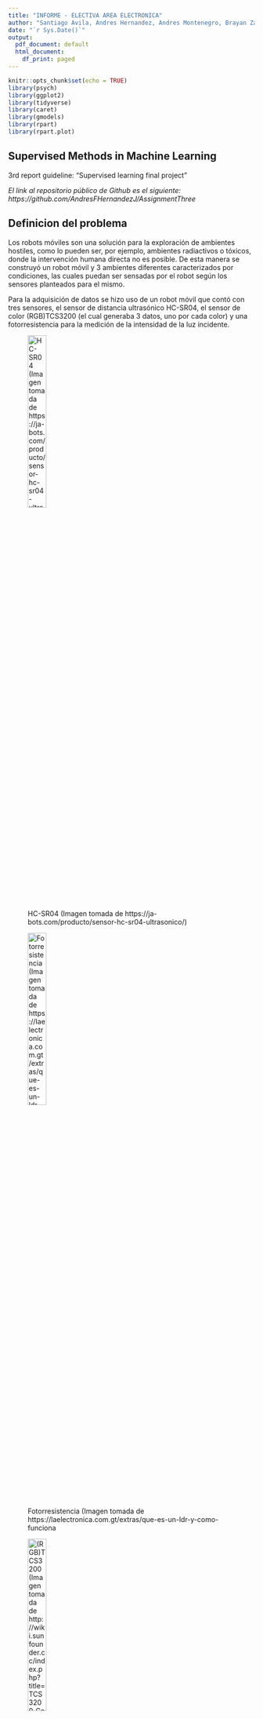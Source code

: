 ```yaml
---
title: "INFORME - ELECTIVA AREA ELECTRONICA"
author: "Santiago Avila, Andres Hernandez, Andres Montenegro, Brayan Zambrano, Nikolas Riapira"
date: "`r Sys.Date()`"
output:
  pdf_document: default
  html_document:
    df_print: paged
---
```


```r
knitr::opts_chunk$set(echo = TRUE)
library(psych)
library(ggplot2)
library(tidyverse)
library(caret)
library(gmodels)
library(rpart)
library(rpart.plot)
```

## Supervised Methods in Machine Learning
3rd report guideline: “Supervised learning final project”

*El link al repositorio público de Github es el siguiente: https://github.com/AndresFHernandezJ/AssignmentThree*

## Definicion del problema

Los robots móviles son una solución para la exploración de ambientes hostiles, como lo pueden ser, por ejemplo, ambientes radiactivos o tóxicos, donde la intervención humana directa no es posible. De esta manera se construyó un robot móvil y 3 ambientes diferentes caracterizados por condiciones, las cuales puedan ser sensadas por el robot según los sensores planteados para el mismo.

Para la adquisición de datos se hizo uso de un robot móvil que contó con tres sensores, el sensor de distancia ultrasónico HC-SR04, el sensor de color (RGB)TCS3200 (el cual generaba 3 datos, uno por cada color) y una fotorresistencia para la medición de la intensidad de la luz incidente.

![HC-SR04 (Imagen tomada de https://ja-bots.com/producto/sensor-hc-sr04-ultrasonico/)](Imagenes/HCSR04.jpg){width=30%}


![Fotorresistencia (Imagen tomada de https://laelectronica.com.gt/extras/que-es-un-ldr-y-como-funciona](Imagenes/FOTOR.jpg){width=30%}

![(RGB)TCS3200 (Imagen tomada de http://wiki.sunfounder.cc/index.php?title=TCS3200_Color_Sensor_Module](Imagenes/RGB.jpg){width=30%}

\vspace{1cm}

De esta manera se obtuvo un dataset de 510 observaciones y 6 variable, la primera de ellas fue el valor obtenido por el sensor ultrasónico, la segunda el valor de la fotorresistencia, la tercera el valor correspondiente a la intensidad del color rojo, la cuarta con respecto a la intensidad del color verde, la cuarta relacionada a la intensidad del color azul y por ultimo la variable objetivo, el ambiente.

A continuación se muestra el robot móvil con los sensores el cual mediante programación en el software de Arduino hizo la toma de los datos.

![Robot movil](Imagenes/Rsensores.jpg){width=40%}
En la siguiente imagen se presentan los 3 ambientes junto con el robot móvil.


![Robot movil](Imagenes/A123.jpg){width=40%}


## Analisis exploratorio de datos EDA



No existió un pre procesamiento de los datos con respecto al dataset inicial debido a su estructura, el análisis de datos exploratorio se realizó de la siguiente manera.

El dataset de manera resumida se presenta a continuación.

\vspace{0.5cm}

```r
library(psych)
library(ggplot2)
Dataset1 <- read.csv("D:/Usr/Desktop/Andres/8vo Semestre/DataScience/AssignmentThree/Datasets/DATA_SET_3_SENSORES.csv")
head(Dataset1)
```

\vspace{0.5cm}

Del cual se puede identificar que cada una de las variables es de tipo int, a excepción de la última la cual es de tipo character y mas o menos se ve la estructura de sus datos, también es posible obtener datos estadísticos como los siguientes.

\vspace{0.5cm}

```r
summary(Dataset1)
```

\vspace{0.5cm}

De esta manera se observa la estructura del dataset, los datos que se obtuvieron con cada uno de los 3 sensores, se observan los valores mínimos, máximos y sus respectivos valores del 25%, 50%, y 75% de los datos.

\vspace{0.5cm}

A continuación se muestra la gráfica relacionando cada una de las variables.

```r
Dataset1_df <- Dataset1
Dataset1_df$ambiente <- factor(Dataset1_df$ambiente, levels = c("UNO", "DOS", "TRES"))

#Plot library psych RELACION ENTRE LAS VARIABLES PREDICTORAS
pairs.panels(Dataset1_df[, 1:5]
             ,main = "Sensor Data"
             ,pch = 21
             ,cex = 2
             ,bg = c("blue", "red", "green")[unclass(Dataset1_df$ambiente)])

```

El gráfico anterior es una matriz de dispersión que muestra en su diagonal un histograma de cada variable individual y los gráficos de dispersión entre pares de variables así como la correlación que hay entre ellas.

A continuación se muestran los gráficos de dispersión entre cada una de las variables predictoras vs la variable objetivo.

```r
par(mfrow = c(2, 3))
plot(Dataset1_df$ultrasonico, Dataset1_df$ambiente,
     main = "Gráfico de Dispersión: Sensor Ultrasónico vs Ambiente",
     xlab = "Sensor Ultrasónico", ylab = "Ambiente")

plot(Dataset1_df$fotorresistencia, Dataset1_df$ambiente,
     main = "Gráfico de Dispersión: Fotorresistencia vs Ambiente",
     xlab = "Sensor Ultrasónico", ylab = "Ambiente")

plot(Dataset1_df$color1, Dataset1_df$ambiente,
     main = "Gráfico de Dispersión: Color1 vs Ambiente",
     xlab = "Color1", ylab = "Ambiente")

plot(Dataset1_df$color2, Dataset1_df$ambiente,
     main = "Gráfico de Dispersión: Color2 vs Ambiente",
     xlab = "Color2", ylab = "Ambiente")

plot(Dataset1_df$color3, Dataset1_df$ambiente,
     main = "Gráfico de Dispersión: Color3 vs Ambiente",
     xlab = "Color3", ylab = "Ambiente")
```

\vspace{0.5cm}

Se observa la relación de dispersión que hay entre cada uno de los sensores con respecto al ambiente en el que fueron tomados los datos, se alcanza a distinguir in tipo de dispersión similar entre los mismos.

\vspace{0.5cm}

A continuación se presentan los histogramas con respecto a la misma relación variable predictora vs variable objetivo.

```r
par(mfrow = c(2, 3))

# Histograma de Ultrasonico
hist(Dataset1_df$ultrasonico,
     main = "Histograma: Ultrasonico",
     xlab = "Ultrasonico")

# Histograma de Fotorresistencia
hist(Dataset1_df$fotorresistencia,
     main = "Histograma: Fotorresistencia",
     xlab = "Fotorresistencia")

# Histograma de Color1
hist(Dataset1_df$color1,
     main = "Histograma: Color1",
     xlab = "Color1")

# Histograma de Color2
hist(Dataset1_df$color2,
     main = "Histograma: Color2",
     xlab = "Color2")

# Histograma de Color3
hist(Dataset1_df$color3,
     main = "Histograma: Color3",
     xlab = "Color3")
```

## Metodos de clasificación 

### KNN K-Nearest Neighbors (Vecinos más cercanos)

El método KNN es un método de aprendizaje automático supervisado que se utiliza para la clasificación de datos. La idea inicial de KNN es que los puntos de datos similares tienden a agruparse juntos en el espacio. Por lo tanto, clasifica nuevos puntos de datos con respecto a la clase de los puntos de datos cercanos.
###############################################################################
\vspace{0.5cm}

A continuación, para calcular la correlación en R es posible mediante el siguiente código.

```r
UltrasonicCorr <- cor.test(Dataset1$ULTRASONICO, Dataset1$DISTANCIA, method = "pearson")


InfraredCorr <- cor.test(Dataset1$OPTICO.INFRARROJO, Dataset1$DISTANCIA, method = "pearson")
```

Mediante el cual se hace un calculo de correlación entre las variables agregadas mediante el método especificado, en este caso Pearson. De esta manera se genera la siguiente información.

\vspace{0.5cm}

```r
UltrasonicCorr <- cor.test(Dataset1$ULTRASONICO, Dataset1$DISTANCIA, method = "pearson")

# Pearson correlation test for infrared sensor
InfraredCorr <- cor.test(Dataset1$OPTICO.INFRARROJO, Dataset1$DISTANCIA, method = "pearson")


print(UltrasonicCorr)
print(InfraredCorr)

```

\vspace{0.5cm}

Se observa la correlación entre las variables las cuales son de 0.9957 para la relación entre Ultrasónico y Distancia y de 0.7575 para la relación entre Infrarrojo y Distancia.

Gracias a este análisis es posible dar una idea inicial para el posterior tratamiento.

\vspace{0.5cm}

#### b.

Para crear el modelo lineal para cada sensor se realizó la codificación en Rstudio de la siguiente manera.

\vspace{0.5cm}

```r
UltrasonicM <- lm(DISTANCIA ~ ULTRASONICO, data = Dataset1)

InfraredM <- lm(DISTANCIA ~ OPTICO.INFRARROJO, data = Dataset1)
```

\vspace{0.5cm}

Donde la función lm permite obtener un modelo lineal de la variable inicial (Distancia) en función de la segunda, ya sea alguno de los dos sensores y gracias a la generación de un resumen se estableció lo siguiente:

\vspace{0.5cm}


 ***Ultrasónico:*** 

Se obtuvo un (Intercept) con un P value de <2e-16 *** al igual que ULTRASONICO lo que significa que son datos significativos y la probabilidad de que esa variable sea util para el modelo es muy alta.

Obteniendo como su ecuación característica lo siguiente.

***y=-8.84+0.017X***

\vspace{0.5cm}

***Infrarrojo:*** 

Se obutvo un (Intercept) con un P value de 7.26e-08 *** y para OPTICO.INFRARROJO un valor de 3.35e-11 *** al igual que con los datos del sensor ultrasónico son datos significativos y utiles solo que los de infrarrojo tienen un poco menos de probabilidad.

Obteniendo como su ecuación característica lo siguiente.

***y=-132.73+0.79X***

\vspace{0.5cm}

A continuación se generaron dos gráficas de cada sensor con respecto a la distancia real y la linea de tendencia que representa la dispersión.

\vspace{0.5cm}

```r
plot(Dataset1$ULTRASONICO, Dataset1$DISTANCIA,main = "Gráfico de Dispersión: Sensor Ultrasónico vs Distancia",
     xlab = "Sensor Ultrasónico", ylab = "Distancia")
abline(UltrasonicM)

plot(Dataset1$OPTICO.INFRARROJO, Dataset1$DISTANCIA,main = "Gráfico de Dispersión: Sensor Infrarrojo vs Distancia",
     xlab = "Sensor Infrarrojo", ylab = "Distancia")
abline(InfraredM)
```

\vspace{0.5cm}

#### c.

Para esta etapa se entreno un modelo de regresion multilinear a usando los datos de ambos sensores para predecir la distancia al muro.

La codificación para este caso fue la siguiente.

```r
library(dplyr)
Dataset1_df2 <- Dataset1 %>%
  select(ULTRASONICO, OPTICO.INFRARROJO, DISTANCIA)
```


```r
MultilinearModel <- lm(DISTANCIA ~ ULTRASONICO + OPTICO.INFRARROJO, data = Dataset1_df2)
```

Donde en este caso también se usa la función lm que permite generar un modelo lineal para la Distancia, en este caso en función de ambos sensores al mismo tiempo.

A partir de la generación del resumen del modelo se establecieron los coeficientes del mismo de la siguiente manera.

```r
MultilinearModel$coefficients #-9.13+0.017X+0.0015X
```

De esta manera se puede obtener una ecuacion caracteristica estructurada asi.

***y=-9.13+0.017X+0.0015X***

#### d.

Para probar el desempeño de los modelos mediante el uso de cross-validation en Rstudio, se baso en la siguiente codificacion.

```r
predictors <- colnames(Dataset1)[-3]

sample.index <- sample(1:nrow(Dataset1)
                       ,nrow(Dataset1)*0.7
                       ,replace = F)


train.data <- Dataset1[sample.index,,drop=F]
test.data <- Dataset1[-sample.index,,drop=F]
```

El código anterior genera una variable llamada predictivos, a la cual se le asignaran las variables predicadoras del datase, las cuales son el sensor Ultrasonido y el Óptico Infrarrojo, por ellos aparece un -3, lo que indica la exclusión de la tercera columna del dataset que corresponde a la Distancia, la cual es nuestra variable objetivo o variable a predecir.

Luego se crea una muestra del dataset con la función sample donde se especifica las proporciones a tomar, de esta manera esa muestra cuenta con el 70% de los datos totales tomados de manera aleatoria y los separa del otro 30%, de esta manera para la siguiente etapa se crean dos conjuntos, uno de entrenamiento que cuenta con las muestras anteriores tomadas, es decir el 70% de los datos totales del dataset, y un segundo conjunto que cuenta con el porcentaje restante de los datos, es decir el 30%.

A continuación se llaman los modelos anteriormente creados, tanto los dos lineales de cada sensor como el multilinear.

```r
UltrasonicM <- lm(DISTANCIA ~ ULTRASONICO, data = train.data)
InfraredM <- lm(DISTANCIA ~ OPTICO.INFRARROJO, data = train.data)
MultilinearModel <- lm(DISTANCIA ~ ., data = train.data)
```

Con la etapa anterior se le asigna el conjunto de datos de entrenamiento a cada uno de los 3 modelos lo que significa que tendrán un 70% de los datos del dataset original de manera aleatoria.

```r
predictionsU <- predict(UltrasonicM, test.data)
predictionsI <- predict(InfraredM, test.data)
predictionsM <- predict(MultilinearModel, test.data)
```

Esto ultimo muestra la asignación del 30% de los datos restantes, es decir los datos de prueba a una variable de predicción para cada sensor y su modelo correspondiente.

Luego, para observar el error en las predicciones se realiza lo siguiente:

```r
RMSEU.df <- data.frame(predicted = predictionsU,
                       actual = test.data$DISTANCIA
                       , SE = (predictionsU -test.data$DISTANCIA))
RMSEI.df <- data.frame(predicted = predictionsI,
                       actual = test.data$DISTANCIA
                       , SE = (predictionsI -test.data$DISTANCIA))

RMSEM.df <- data.frame(predicted = predictionsM,
                       actual = test.data$DISTANCIA
                       , SE = (predictionsM -test.data$DISTANCIA))
```

El código anterior lo que hace es generar un nuevo data frame para cada uno de los 3 modelos en el cual mediante las predicciones y los datos de prueba se calcula el error, por lo cual se obtiene que:

***Modelo Ultrasónico:*** Cuenta con un error de -0.323501 

Se muestra un resumen de la tabla con las predicciones, los datos reales y el error

```r
RMSEU.df <- readRDS("RMSEU.df.rds")
head(RMSEU.df)
```

***Modelo Óptico Infrarrojo:*** Cuenta con un error de -4.465875

Se muestra un resumen de la tabla con las predicciones, los datos reales y el error

```r
RMSEI.df <- readRDS("RMSEI.df.rds")
head(RMSEI.df)
```

***Modelo Multilinear:*** Cuenta con un error de -0.2946621

Se muestra un resumen de la tabla con las predicciones, los datos reales y el error

```r
RMSEM.df <- readRDS("RMSEM.df.rds")
head(RMSEM.df)
```

***Discusión de los resultados***

Se puede observar que según los RMSE obtenidos para cada uno de los 3 modelos, son relativamente bajos e indican un buen desempeño, se puede destacar negativamente el error del sensor Óptico Infrarrojo, debido a que tanto en el error obtenido como por ejemplo en el dato numero 17 de la tabla anteriormente mostrada en ocasiones presenta predicciones con errores muy altos como lo es en ese dato donde predijo una distancia de 49.9 cm y la real siendo de 62 cm, el error fue de -12.09 cm y debido a que las tablas anteriores son un resumen, no se puede observar que en la tabla original presenta varias veces errores similares.

Por otro lado, tanto para el modelo del sensor ultrasónico como para el modelo multilinear (El cual depende de ambos sensores), presentan predicciones similares y buenas en comparación al anterior mencionado, sus errores son bajos y no presentan predicciones con errores altos en ninguna fila de la tabla completa.

De esta manera, es posible observar que como se vio inicialmente con los gráficos de dispersión, el sensor Ultrasónico el cual ya presentaba una dispersión lineal, tuvo un buen desempeño en su modelo individual, por otra parte con el sensor Óptico Infrarrojo, debido a su gráfico de dispersión detallado al inicio de esta primera parte de la actividad, se observa que su desempeño no fue tan lineal como con el otro sensor, lo cual se podía ver previamente en dicho gráfico.

Pero para el modelo multilinear, se ve la compensación entre ambos sensores y muestran un desempeño muy bueno en el desarrollo de las predicciones.

### 1.3 Validacion del modelo

Para esta ultima sección se van a usar los mejores modelos conseguidos en los entrenamientos que fueron guardados, cargados y utilizados de la siguiente manera. (el siguiente ejmplo muestra con 1 de los 3 modelos el proceso, pero dicho proceso se repite con cada uno de los 3 modelos)

```r
#Se guardan el modelo
saveRDS(RMSEU.df, "RMSEU.df.rds")

#Se cargan el modelo
UltrasonicM <- readRDS("UltrasonicM.rds")

#Se carga el nuevo dataset
nuevos_datos1 <- read.csv("D:/Usr/Desktop/Andres/8vo Semestre/DataScience/AssignmentTwo/Datasets/XXXX.csv")

# Se hace la prediccion
prediccionesU <- predict(UltrasonicM, nuevos_datos1)

# Para el desempeño se calcula el error
actual <- nuevos_datos1$DISTANCIA
rmseU <- sqrt(mean((prediccionesU - actual)^2))

# Se muestra el error Calculado
rmseU

# Se genera una tabla que indica las predicciones, los datos reales y el error
rmseU.df <- data.frame(predicciones = prediccionesU
                  ,actual = nuevos_datos1$DISTANCIA
                  ,SE = (prediccionesU - nuevos_datos1$DISTANCIA))

view(rmseU.df)

```

La manera anterior es de las formas mas especificas que se diseñaron para evaluar el desempeño de los modelos con nuevos datasets.


## 2. Predicción de variables categoricas

### 2.1 Adquisición de datos


Para la adquisición de datos se hizo uso nuevamente del robot móvil mencionado inicialmente, en este caso nuestras nuevas variables categóricas a predecir son 3 tipos de obstáculo a sensar, siendo obstáculos plano, convexo y cóncavo.

A continuación se presentan los dos obstáculos diferentes al plano.

![Obstáculo convexo](Imagenes/convexa.jpg){width=40%}

![Obstáculo concavo](Imagenes/concava.jpg){width=40%}


### 2.2 Modelo predictivo

#### a. 

El dataset resumidamente se ve de la siguiente manera.

\vspace{0.5cm}

```r
library(psych)
Dataset2 <- read.csv("D:/Usr/Desktop/Andres/8vo Semestre/DataScience/AssignmentTwo/Datasets/ADQUISION_DATOS_PLANA_CONCAVA_CONVEXA_2.csv")
head(Dataset2)
```

\vspace{0.5cm}

El tratamiento de los datos radica en comprobar el comportamiento y la relación entre estos y si son aptos para hacer una predicción o modelo matemático para el propio análisis de datos en este caso, en un contexto predictivo siendo que se pueden utilizar varios métodos matemáticos para lograr más o menos  precisión en dichos datos probables, para este caso se utilizan las librerías library(psych) y la librería (ggplot2), la primera de estas es usada normalmente para análisis multivariante mediante análisis factorial, análisis de componentes principales, análisis de conglomerados y análisis de confiabilidad; la librería  (ggplot2) permite personalizar los gráficos con temas. se puede personalizar cada detalle de un gráfico, como los colores, tipos de líneas, fuentes o alineación, entre otros, usando los componentes de la función (theme). En la sección anterior de código se comienza citando dichas librerías junto con la función read.csv que en este caso permite tomar directamente el dataset a analizar del almacenamiento interno sin necesidad de usar un parent folder; así mismo este dataset se iguala a la variable dataset 2 que junto con la sentencia head() permiten hacer una observación de confirmación de que el dataset si fue guardado.

\vspace{0.5cm}

```r
summary(Dataset2)
```

\vspace{0.5cm}

De esta manera se observa la estructura del dataset, los datos que se obtuvieron con el sensor ultrasónico y el infrarrojo y las distancias reales medidas, se observan los valores mínimos, máximos y sus respectivos valores del 25%, 50%, y 75% de los datos al igual que la variable PARED la clase como character.

\vspace{0.5cm}

A continuación se muestra la gráfica relacionando cada una de las variables.

```r
library(psych)
library(ggplot2)
Dataset2_df <- Dataset2
Dataset2_df$DISTANCIA <- as.factor(Dataset2_df$DISTANCIA)

pairs.panels(Dataset2_df,
             main = "Sensor Data (Ultrasónico = Blue, Infrarrojo = Red)",
             pch = 21,
             cex = 2,
             bg = c("blue", "red")[unclass(Dataset2_df$DISTANCIA)],
             bg2 = c("gray80", "pink", "skyblue")[unclass(Dataset2_df$PARED)])

```

\vspace{0.5cm}

El gráfico anterior nuevamente es una matriz de dispersión que muestra en su diagonal un histograma de cada variable individual y los gráficos de dispersión entre pares variables así como la correlación que hay entre ellas.

Esta sección es de vital importancia puesto que evidencia gráficamente el comportamiento de los datos respecto a la variable distancia y la variable pared, esto teniendo en cuenta que como factor se usa más la variable distancia puesto que sería en cierto modo una variable predictora, asi mismo usando los parámetros de la sentencia pairs.panels se ajustan los colores tanto de  los indicadores de la variable distancia como los tipos de pared; usando colores como celeste rosado, gris etc.

A continuación se muestran un grafico de dispersion entre el sensor Ultrasónico y el Óptico Infrarrojo con base a los 3 tipos de pared.

\vspace{0.5cm}

```r
library(psych)
library(ggplot2)
ggplot(Dataset2, aes(x = ULTRASONICO, y = OPTICO.INFRARROJO, color = PARED)) +
  geom_point() +
  labs(title = "Gráfico de dispersión: Sensores y tipos de pared",
       x = "Sensor Ultrasónico", y = "Sensor Óptico Infrarrojo",
       color = "Tipo de pared")


```

Por último en la sección de la sentencia ggplot en adelante, se describe y se ingresan las características de la gráfica correspondiente a la dispersión, esto teniendo en cuenta las variables de sensor infrarrojo (eje y), sensor de ultrasonido (eje x) y los tipos de pared con los colores rosa, verde y celeste; de este grafico se puede observar que la dispersión entre datos no es muy pronunciada y tiende a un comportamiento lineal en gran parte de su trayecto.

Lo que supone una representación óptima para tratar con un modelo predictivo dicho conjunto.

#### b. 

Para el entrenamiento de un modelo de clasificación kNN para predecir la forma de la pared, se realizaron en total 3 opciones de kNN, siendo las dos primeras las que contienen el funcionamiento interno del kNN variando el método de normalización entre min-max y z-score, por ultimo el tercer metodo el que se uso definitivamente para la predicción de nuevos datos fue el creado mediante la librería de caret la cual permite simplificar el proceso en este tipo de modelo.

```r
normalise <- function(x){
  return((x-min(x))/(max(x)-min(x)))
  }
```

se obtiene una variable que contiene una función con parámetro de entrada x el cual funcionara posteriormente para aplicar este método de valores mínimos y máximos a una variable especifica que puede ser encontrada en el dataset.

Posterior a esto se necesita adquirir el dataset y configurar el propio guardado del script ya sea con una carpeta padre o el archivo del script y el dataset en la misma carpeta, en este caso se hace uso de una carpeta padre que contiene otras dos con los nombres "datasets" y "script" respectivamente, por lo tanto se usa las siguientes sentencias de código para crear una variable de nombre "parent folder" que permitirá acceder al dataset en pasos posteriores.

***variables y direccion para folder padre***

```r
library(tidyverse)
# to get current script folder
folder <- dirname(rstudioapi::getSourceEditorContext()$path)
parentFolder <- dirname(folder)
```

De esta manera se tiene que es necesario citar la librería "tidyverse" para hacer uso de sus funciones al tratar los datos del dataset, las dos ultimas lineas permiten crear variables auxiliares para en las siguientes líneas acceder al dataset y dirigirse al propio script mediante la dirección en el almacenamiento del dispositivo.

***Acceso al archivo por direccion de almacenamiento***

```r
# Accessing by file address
library(tidyverse)
Pared_PCC <- read.csv("D:/Usr/Desktop/Andres/8vo Semestre/DataScience/AssignmentTwo/Datasets/ADQUISION_DATOS_PLANA_CONCAVA_CONVEXA_2.csv")
```

El dataset a conseguir tiene por nombre "PARED_PCC" siendo que también es una variable a la cual se le ingresa la dirección en almacenamiento interno donde se guardó inicialmente dicho dataset, siendo en esto la línea con la instruccion "read.csv" la encargada de llevar la información a la variable haciendo que solo sea necesario colocar la última sección de esta sin tener que poner la ruta inicial al disco la cual siempre seria la misma en todos los archivos.

***"ONE-HOT ENCODING"- por comparacion logica***

```r
# Accessing by file address
################ One-hot encoding ########
# by logical comparison
colnames(Pared_PCC)[4] <- c("PARED")
Pared_PCC$CONVEXA <-
  as.numeric(Pared_PCC$PARED=="CONVEXA")

Pared_PCC$PLANA <-
  as.numeric(Pared_PCC$PARED=="PLANA")

Pared_PCC$CONCAVA <-
  as.numeric(Pared_PCC$PARED=="CONCAVA")


```

En esta sección de selección de variables en la línea con la sentencia "colnames" se decide ajustar el nombre de la variable pared debido a un error en los caracteres, después se decide usar las sentencias de las líneas que contienen "Pared\$" para crear nuevas variables de tipo "dummy" teniendo en cuenta la variable pared la cual contiene los tres tipos de pared y cuantas veces aparecieron estos datos en las mediciones; las variables creadas tienen los nombres de "CONVEX" para la pared de tipo convexa, "AXIS" para la pared de tipo plana y "CONCAVE" para la pared de tipo cóncava; en las columnas de dichas variables se visualizaran solo datos binarios de "0" y "1" siendo "0" el indicador de que el dato no aparece o no fue registrado en la columna "PARED" del dataset original "1" indicara que si se registró o si apareció el dato o ese tipo de obstáculo especifico en la variable "PARED"; por ultimo

***Cambiar variables de clase a factores***

```r
# Changing the class variable to factor
Pared_PCC$CONVEX <- as.factor(Pared_PCC$CONVEX)
levels(Pared_PCC$CONVEX)

Pared_PCC$AXIS<- as.factor(Pared_PCC$AXIS)
levels(Pared_PCC$AXIS)

Pared_PCC$CONCAVE <- as.factor(Pared_PCC$CONCAVE)
levels(Pared_PCC$CONCAVE)
```

Después de ejecutar las sentencias que definen las variables de tipo "dummy" se tienen columnas con datos en tipo binario pero como lo mostraría el ambiente global o environment de variables, estos datos binarios se clasifican como tipo numérico también, por lo tanto se hace necesario usar las sentencias que contienen la instrucción "as.factor()" para lograr que dichos términos sean factores y así poder hacer el proceso matemática que conlleva la normalización ya sea por z-normalización o método de mínimos y máximos.

***EDA***

```r
#EDA (only 2 numeric features in this data)

#[1]ULTRASONIDO-[2]OPTICO/INFRARROJO
plot(Pared_PCC[1:2])
plot(Pared_PCC[1:2], pch=21
     , bg= c("red", "blue")[unclass(Pared_PCC$CONCAVE)])
plot(Pared_PCC[1:2], pch=21
     , bg= c("red", "yellow")[unclass(Pared_PCC$AXIS)])
plot(Pared_PCC[1:2], pch=21
     , bg= c("red", "green")[unclass(Pared_PCC$CONVEX)])

```

En este paso se rechaza el usar la variable de distancia puesto que son de mayor relevancia las variables de "ULTRASONIDO" y "OPTICO-INFRARROJO" esto debido también a que el método requiere y solicita de solo dos variables predictoras como lo son las anteriormente mencionadas, en este paso lo más resaltable es que se necesita predecir un total de 3 variables como si estuvieran en una sola más grande por lo tanto se usan diferentes graficas para observar el comportamiento de los datos teniendo como resultado que para los tres tipos de obstáculo el comportamiento es el mismo, suponiendo que es correcto usar esta distribución considerándola adecuada debido a que el algoritmo logra distinguir los diferentes grupos. En este tipo de sentencias se ajusta las columnas que se desean incluir y tambien la forma de los indicadores que en este caso al ser la sentencia de pch=21 se deduce que tienen forma de circulo.

***Comprobar las proporciones y el nivel de los datos***

```r
# check proportions of the class levels
prop.table(table(Pared_PCC$CONVEX))
prop.table(table(Pared_PCC$AXIS))
prop.table(table(Pared_PCC$CONCAVE))

hist(Pared_PCC$ULTRASONICO, breaks = 50)
hist(Pared_PCC$OPTICO.INFRARROJO, breaks = 50)
```

En lo que respecta a proporciones la instrucción prop.table muestra la separación o relación entre los datos en aparente forma de porcentaje siendo para "CONVEX" una proporción 0.6875-0.3125, para "AXIS" una proporción 0.625-0.375 y por ultimo para "CONCAVE" una proporción 0.6875-0.3125; esto en términos generales es una buena proporción teniendo en cuenta que ara la normalización se usaran proporciones 70-30, este nivel de dispersión o relación entre los datos puede estar en el rango utilizable para el proceso de predicción.

Así mismo en las sentencias con la instrucción "hist" se puede observar cómo se comportan los datos o su distribución en el diagrama de barras siendo lo más relevante que el sensor infrarrojo tiene sus datos distribuidos de tal forma que parece seguir la forma de la campana de gauss y el sensor ultrasonido tiene su pico de datos orientado mas a la derecha esto indicaria que el sensor infrarrojo puede tener cierta caracteriztica que le ermita ser un poco mas preciso o adecuado con los datos que en este caso predeciran la forma del obstaculo.

***Normalización***

```r

##### Normalisation #####
normData <- Pared_PCC
standardData <- Pared_PCC
```

Como primer paso en la normalización se necesita crear dos dataset o variables para guardar el dataset esto con el fin de poder usar estas dos secciones de código para usar los dos métodos, ya sea "z-normalization" o con valores mínimos y máximos; teniendo esto en cuenta "normdata" almacena el dataset para usarlo con el método de mínimos y máximos y "standarData" usa el dataset para efectuar la "z-normalization".

***METODO DE MINIMO Y MAXIMO***

```r

### min-max 

normData$`OPTICO-INFRARROJO`<-normalise(Pared_PCC$OPTICO.INFRARROJO)
normData$ULTRASONICO<-normalise(Pared_PCC$ULTRASONICO)

```

En este método se necesita hacer una operación con los valores mínimos y máximos de las columnas cuyos valores sean predictores siendo aquí las columnas de "ULTRSONIDO" y "OPTICO-INFRARROJO" las mejores propuestas para dar seguimiento al proceso. Así entonces siendo que el dataset o variable normdata se pensó para dar paso a este proceso se usa este junto con la sentencia "normalise" que como se vio más arriba tiene su ecuacion planteada al inicio del código en este caso. dando lugar a una cadena de números que van de cero a 1.

***METODO DE "Z-NORMALIZATION"***

```r

### z-score standardisation

standardData$OPTICO.INFRARROJO<-scale(standardData$OPTICO.INFRARROJO)
standardData$ULTRASONICO<- scale(standardData$ULTRASONICO)



```

Para el proceso de normalización por z se úsala sección que involucra a standarData siendo que aquí cambia la operación y el valor resulta menos pequeño en escala.

***MUESTREO***

```r

#index for random sampling

sample.index <- sample(1:nrow(Pared_PCC) ,nrow(Pared_PCC)*0.7,replace = F)
```

Para la función sample.index se mantiene una proporción de 70% a 30% siendo un 70% para el entrenamiento y un 30% en los datos dando así una muestra con cerca de 40 datos aproximadamente.

***ENTRENAMIENTO Y "ORIGINAL DATA"***

```r
#training
k <- 3
predictors <- c("ULTRASONICO","OPTICO.INFRARROJO")

# original data
train.data <-
  Pared_PCC[sample.index,c(predictors,"CONCAVA","PLANA","CONVEXA"),drop=F]
test.data <- Pared_PCC[-sample.index,c(predictors,"CONVEXA","PLANA","CONCAVA"),drop=F]

```

Siendo el numero de la variable k igual a 3 se necesita ajustar el nombre de variables predictoras siendo en este caso "ultrasonido" y "óptico-infrarrojo", siendo que estas ya están normalizadas ya sea que se haya escogido el método por normalización por z o por valores mínimos y máximos.

```r
library(class)
predictionconvex <- knn(train = train.data[predictors]
                  , test = test.data[predictors]
                  ,cl = train.data$CONVEX, k=k)

predictionaxil <- knn(train  = train.data[predictors]
                         , test = test.data[predictors]
                         ,cl = train.data$AXIS, k=k)


predictionconcave<- knn(train = train.data[predictors]
                        , test = test.data[predictors]
                        ,cl = train.data$CONCAVE, k=k)

```

posterior a haber adquirido la relacion entre predictores y variables objetivo en la variable test.data se crean tres bloques para cada tipo de pared siendo que en este paso se hace la prediccion generalmente, anexando que se usa la propia funcion knn y lo que se debe tomar en cuenta son aquellos parametros como la normalizacion y las variables objetivo y predictoras.

***kNN Caret definitivo***

Finalmente se hizo uso de la librería caret para simplificar todo el proceso anterior y así obtener el modelo definitivo.

```r
library(tidyverse)
library(caret)
library(gmodels)
```


```r

Dataset2$PARED <- as.factor(Dataset2$PARED)
#index for random sampling
sample.indexW <- sample(1:nrow(Dataset2)
                       ,nrow(Dataset2)*0.7
                       ,replace = F)

predictorsW <- c("ULTRASONICO", "OPTICO.INFRARROJO", "DISTANCIA")

train.dataW <- Dataset2[sample.indexW
                        ,c(predictorsW,"PARED")
                        ,drop=F]

test.dataW <- Dataset2[-sample.indexW
                        ,c(predictorsW,"PARED")
                        ,drop=F]
```

Igualmente se hace el cambio de la variable PARED a factor, luego se crea una muestra del dataset que contenga datos aleatorios del 70% de los datos totales, para luego crear una variable de predictores, la cual contiene a aquellas 3 variables que nos permitirán predecir el tipo de pared, para finalmente crear tanto un conjunto de datos de entrenamiento con el 70% de la muestra generada y un conjunto de datos de prueba con el 30% restante no tomado por la muestra.

```r
ctrl <- trainControl(method="cv", p=0.7)
knnFit <- train(PARED ~ ULTRASONICO+OPTICO.INFRARROJO+DISTANCIA
                , data = train.dataW
                , method = "knn"
                , trControl = ctrl
                , preProcess = c("range")
                , tuneLength = 20)
```

Posteriormente mediante el codigo mostrado que ya hace parte de las funciones que permite la librería caret, se crea una variable ctrl que va a tener la función de trainControl, la cual define el método y el porcentaje, en este caso cross validation de 70% - 30%, luego se crea la variable modelo a la cual se le asigna la función de la librería caret, train, donde se especifica, la variable objetivo en función de las variables predictoras, los datos para el entrenamiento, el metodo del modelo, en este caso kNN, el trainControl establecido inicialmente y mediante el prePorcess range se establece el método de normalización min-max.

Finalmente se obtiene el siguiente modelo kNN.

```r
knnFit <- readRDS("knn_model.rds")
knnFit

```

Esta información presenta datos iniciales como los 100 datos de muestra, los 3 predictores y las 3 clases a predecir siendo estas 'CONCAVA', 'CONVEXA'y 'PLANA'.

Igualmente se presenta la precisión con diferentes valores de k, es por esto que el método kNN mediante la librería caret es mucho mas simple ya que hace pruebas y selecciona el valor de k mas optimo y mas preciso para el modelo,en el final de la información muestra que el valor final de k fue de 5.

```r
library(tidyverse)
library(caret)
library(gmodels)
knnFit <- readRDS("knn_model.rds")
test.dataW <- readRDS("test_data")
knnPredict <- readRDS("knn_predict")

CrossTable(test.dataW$PARED, knnPredict, prop.chisq = FALSE)
```


#### c.

Finalmente se genera una tabla CrossTable la cual permite observar al lado derecho los datos totales para cada una de las 3 variables objetivo y en la matriz se puede observar las predicciones correctas y erróneas.

Se observa que para la predicción de cóncava, de 13 variables totales 8 si fueron cóncavas y las restantes fueron entre convexa y plana, igualmente para las predicciones siguientes, convexa tuvo 9 correctas de 16 totales y por ultimo plana tuvo 10 correctas de 15 totales.

De esta manera se puede visualizar el desempeño del modelo knn que es bueno en gran medida y en este tipo de predicción pueden existir diferentes aspectos que pueden hacer variar el rendimiento como lo es la distancia a la que se trata de predecir la forma de la pared, asi mismo como la pared, siendo entre la cóncava y convexa formas complejas de sensar en comparación a la pared plana.

```r
#Librerías necesarias con las que se entreno el modelo
library(tidyverse)
library(caret)
library(gmodels)

#Carga del modelo entrenado previamente guardado
knnFit <- readRDS("knn_model.rds")

#Carga de los nuevos datos a tratar
nuevos_datos <- read.csv("D:/Usr/Desktop/Andres/8vo Semestre/DataScience/AssignmentTwo/Datasets/XXXX.csv")

#Predicción con base a los nuevos datos y el modelo entrenado
prediccionesX <- predict(knnFit, newdata = nuevos_datos)

#Verificación del desempeño con los nuevos datos 
CrossTable(nuevos_datos$PARED, prediccionesX, prop.chisq = FALSE)

```

Finalmente el codigo anterior es un nuevo script en R creado donde inicialmente se cargan las librerias con las que trabaja el modelo entrenado, luego se carga el modelo guardado en el entrenamiento para luego cargar el dataset X a tratar, realizar las predicciones y finalmente obtener una matriz de CrossTable para verificar el desempeño.
